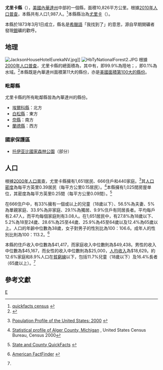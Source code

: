 {{noteTA
|1=zh-tw:郡;zh-hk:縣;zh-cn:县;
}}
<!--[[File:Map_of_Nevada_highlighting_Eureka_County.svg|150px]]-->
{{Infobox U.S. County |
 county  = 尤里卡縣|
 state = 內華達州 |
 en county  = Eureka County|
 en state = Nevada |
 seal =  |
 map = Nevada map showing Eureka County.png |
 map size = |
 founded = 1873 |
 seat = [[尤里卡_(內華達州)|尤里卡]] | 
 area            = 4,180平方英里（10,826平方公里）|
 area land       = 4,176平方英里（10,816平方公里） |
 area water      ={{convert|4|sqmi}} |
 area percentage = 0.10% |
 census yr = 2010|
 pop = 1,987|
 density = 0.18|
 web = www.co.eureka.nv.us|
|}}
'''尤里卡縣'''（{{lang en|'''Eureka County'''}}），[[美國|美國]][[內華達州|內華達州]]中部的一個縣，面積10,826平方公里。根據[[美國2010年人口普查|2010年人口普查]]，本縣共有人口1,987人。<ref>[http://quickfacts.census.gov/qfd/states/32/32011.html quickfacts census]  {{webarchive|url=https://www.webcitation.org/603uN3pES?url=http://quickfacts.census.gov/qfd/states/32/32011.html |date=2011-07-10 }}</ref>本縣縣治為[[尤里卡_(內華達州)|尤里卡]]（{{lang|en|Eureka}}）。{{GR|6}}

本縣於1873年3月1日成立，縣名是[[希臘語|希臘語]]「我找到了」的意思，源自早期開礦者發現[[銀|銀]]礦的歡呼。{{GR|3}}

==地理==
[[File:JacksonHouseHotelEurekaNV.jpg|thumb]]]]
[[File:HbTyNationalForest2.JPG|thumb]]
根據[[2000年美国人口普查|2000年人口普查]]，尤里卡縣的總面積為{{convert|4180|sqmi}}，其中有{{convert|4176|sqmi}}，即99.9%為陸地；{{convert|4|sqmi}}，即0.1%為水域。<ref>{{cite web
  |url=http://www.census.gov/tiger/tms/gazetteer/county2k.txt
  |title=Census 2000 U.S. Gazetteer Files: Counties
  |publisher=United States Census
  |accessdate=2011-02-13
  |archive-url=https://www.webcitation.org/68EB8WXmf?url=http://www.census.gov/tiger/tms/gazetteer/county2k.txt
  |archive-date=2012-06-06
  |dead-url=yes
  }}</ref>本縣既是內華達州面積第11大的縣份，亦是[[美國面積最大縣份列表|美國面積第100大的縣份]]。

===毗鄰縣===
尤里卡縣的所有毗鄰縣皆為內華達州的縣份。
* [[埃爾科縣|埃爾科縣]]：北方
* [[白松縣_(內華達州)|白松縣]]：東方
* [[奈縣|奈縣]]：南方
* [[蘭德縣|蘭德縣]]：西方

===國家保護區===
* [[托伊亚比國家森林公園|托伊亚比國家森林公園]]（部分）

==人口==
{{USCensusPop
|1880= 7086
|1890= 3275 
|1900= 1954
|1910= 1830
|1920= 1350
|1930= 1333
|1940= 1361
|1950= 896
|1960= 767
|1970= 948
|1980= 1198
|1990= 1547
|2000= 1651
|2010= 1987
| footnote=<ref>{{cite web|url=http://www.census.gov/population/www/censusdata/cencounts/files/ca190090.txt|title=1900-1990 census data|publisher=United States Census Bureau|accessdate=2013-05-06|archive-date=2013-06-18|archive-url=https://web.archive.org/web/20130618102118/http://www.census.gov/population/www/censusdata/cencounts/files/ca190090.txt|dead-url=no}}</ref><ref>{{cite web |url=http://factfinder2.census.gov |title=American FactFinder |publisher=Factfinder2.census.gov |date= |accessdate=2013-02-16 |archive-date=2013-09-11 |archive-url=https://web.archive.org/web/20130911234518/http://factfinder2.census.gov/ |dead-url=no }}</ref><ref>{{cite web |url=http://mapserver.lib.virginia.edu/ |title=University of Virginia Library |publisher=Mapserver.lib.virginia.edu |date= |accessdate=2013-02-16 |archive-date=2012-08-11 |archive-url=https://web.archive.org/web/20120811110448/http://mapserver.lib.virginia.edu/ |dead-url=yes }}</ref>
|}}

根據[[2000年美國人口普查|2000年人口普查]]{{GR|2}}，尤里卡縣擁有1,651居民、666住戶和440家庭。<ref>{{en}}[http://www.census.gov/population/www/pop-profile/profile2000.html Population Profile of the United States: 2000] {{Wayback|url=http://www.census.gov/population/www/pop-profile/profile2000.html |date=20040113065424 }}</ref>其[[人口密度|人口密度]]為每平方英里0.39居民（每平方公里0.15居民）。<ref>[http://censtats.census.gov/data/MI/05026003.pdf Statistical profile of Alger County, Michigan] {{webarchive|url=https://web.archive.org/web/20120407012422/http://censtats.census.gov/data/MI/05026003.pdf |date=2012-04-07 }}, United States Census Bureau, Census 2000</ref>本縣擁有1,025間房屋单位，其密度為每平方英里0.25間（每平方公里0.09間）。<ref>{{en}}[http://quickfacts.census.gov/qfd/ State and County QuickFacts] {{webarchive|url=https://web.archive.org/web/20040401125638/http://quickfacts.census.gov/qfd/ |date=2004-04-01 }}</ref>

在666住户中，有33%擁有一個或以上的兒童（18歲以下）、56.5%為夫妻、5%為單親家庭、33.9%為非家庭、29.1%為獨居、9.9%住戶有同居長者。平均每戶有2.47人，而平均每個家庭則有3.08人。在1,651居民中，有27.8%為18歲以下、5.2%為18至24歲、28.6%為25至44歲、25.9%為45至64歲以及12.4%為65歲以上。人口的年齡中位數為38歲，女子對男子的性別比為100：106.6。成年人的性別比則為100：113.2。<ref name="Census">{{en}}[http://factfinder.census.gov/ American FactFinder] {{WebCite|url=https://www.webcitation.org/65jESGrbU?url=http://factfinder2.census.gov/legacy/aff_sunset.html |date=20120226005920 |dateformat=iso }}</ref>

本縣的住戶收入中位數為$41,417，而家庭收入中位數則為$49,438。男性的收入中位數為$45,167，而女性的收入中位數則為$25,000，[[人均收入|人均收入]]為$18,629。約12.6%家庭和8.9%人口在[[貧窮線|貧窮線]]以下，包括11.7%兒童（18歲以下）及16.4%長者（65歲以上）。<ref name="Census"/>

==參考文獻==
{{reflist|2}}

{{Nevada}}

[[Category:内华达州行政区划|E]]